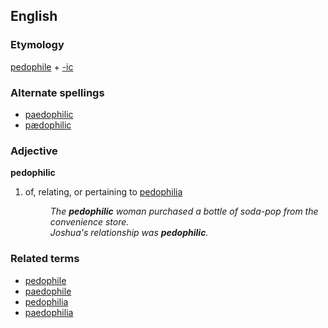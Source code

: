 == English ==
=== Etymology ===
{{E.}} [[pedophile]] + [[-ic]]

=== Alternate spellings ===
*[[paedophilic]]
*[[pædophilic]]

=== Adjective ===
'''pedophilic'''
#of, relating, or pertaining to [[pedophilia]]
#:''The '''pedophilic''' woman purchased a bottle of soda-pop from the convenience store.''
#:''Joshua's relationship was '''pedophilic'''.''

=== Related terms ===
*[[pedophile]]
*[[paedophile]]
*[[pedophilia]]
*[[paedophilia]]